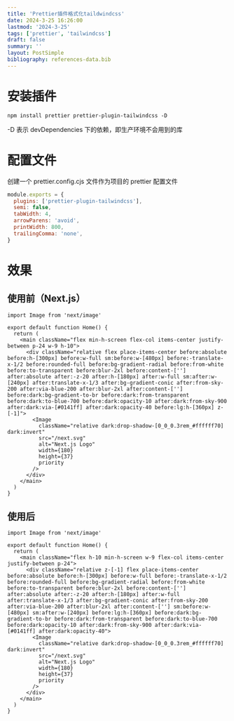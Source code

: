 ```yaml
---
title: 'Prettier插件格式化taildwindcss'
date: 2024-3-25 16:26:00
lastmod: '2024-3-25'
tags: ['prettier', 'tailwindcss']
draft: false
summary: ''
layout: PostSimple
bibliography: references-data.bib
---
```


# 安装插件

```
npm install prettier prettier-plugin-tailwindcss -D
```

-D 表示 devDependencies 下的依赖，即生产环境不会用到的库

# 配置文件

创建一个 prettier.config.cjs 文件作为项目的 prettier 配置文件

```javascript
module.exports = {
  plugins: ['prettier-plugin-tailwindcss'],
  semi: false,
  tabWidth: 4,
  arrowParens: 'avoid',
  printWidth: 800,
  trailingComma: 'none',
}
```

# 效果

## 使用前（Next.js）

```tsx
import Image from 'next/image'

export default function Home() {
  return (
    <main className="flex min-h-screen flex-col items-center justify-between p-24 w-9 h-10">
      <div className="relative flex place-items-center before:absolute before:h-[300px] before:w-full sm:before:w-[480px] before:-translate-x-1/2 before:rounded-full before:bg-gradient-radial before:from-white before:to-transparent before:blur-2xl before:content-[''] after:absolute after:-z-20 after:h-[180px] after:w-full sm:after:w-[240px] after:translate-x-1/3 after:bg-gradient-conic after:from-sky-200 after:via-blue-200 after:blur-2xl after:content-[''] before:dark:bg-gradient-to-br before:dark:from-transparent before:dark:to-blue-700 before:dark:opacity-10 after:dark:from-sky-900 after:dark:via-[#0141ff] after:dark:opacity-40 before:lg:h-[360px] z-[-1]">
        <Image
          className="relative dark:drop-shadow-[0_0_0.3rem_#ffffff70] dark:invert"
          src="/next.svg"
          alt="Next.js Logo"
          width={180}
          height={37}
          priority
        />
      </div>
    </main>
  )
}
```

## 使用后

```tsx
import Image from 'next/image'

export default function Home() {
  return (
    <main className="flex h-10 min-h-screen w-9 flex-col items-center justify-between p-24">
      <div className="relative z-[-1] flex place-items-center before:absolute before:h-[300px] before:w-full before:-translate-x-1/2 before:rounded-full before:bg-gradient-radial before:from-white before:to-transparent before:blur-2xl before:content-[''] after:absolute after:-z-20 after:h-[180px] after:w-full after:translate-x-1/3 after:bg-gradient-conic after:from-sky-200 after:via-blue-200 after:blur-2xl after:content-[''] sm:before:w-[480px] sm:after:w-[240px] before:lg:h-[360px] before:dark:bg-gradient-to-br before:dark:from-transparent before:dark:to-blue-700 before:dark:opacity-10 after:dark:from-sky-900 after:dark:via-[#0141ff] after:dark:opacity-40">
        <Image
          className="relative dark:drop-shadow-[0_0_0.3rem_#ffffff70] dark:invert"
          src="/next.svg"
          alt="Next.js Logo"
          width={180}
          height={37}
          priority
        />
      </div>
    </main>
  )
}
```
